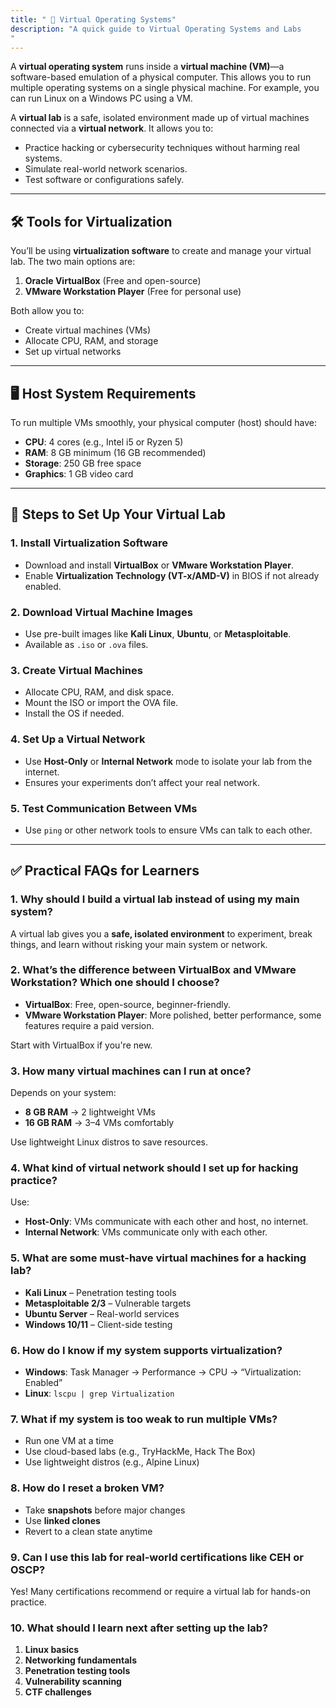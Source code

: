 ```yaml
---
title: " 🧪 Virtual Operating Systems"
description: "A quick guide to Virtual Operating Systems and Labs
"
---
```


A **virtual operating system** runs inside a **virtual machine (VM)**—a software-based emulation of a physical computer. This allows you to run multiple operating systems on a single physical machine. For example, you can run Linux on a Windows PC using a VM.

A **virtual lab** is a safe, isolated environment made up of virtual machines connected via a **virtual network**. It allows you to:

- Practice hacking or cybersecurity techniques without harming real systems.
- Simulate real-world network scenarios.
- Test software or configurations safely.

---

## 🛠️ Tools for Virtualization

You’ll be using **virtualization software** to create and manage your virtual lab. The two main options are:

1. **Oracle VirtualBox** (Free and open-source)
2. **VMware Workstation Player** (Free for personal use)

Both allow you to:

- Create virtual machines (VMs)
- Allocate CPU, RAM, and storage
- Set up virtual networks

---

## 🖥️ Host System Requirements

To run multiple VMs smoothly, your physical computer (host) should have:

- **CPU**: 4 cores (e.g., Intel i5 or Ryzen 5)
- **RAM**: 8 GB minimum (16 GB recommended)
- **Storage**: 250 GB free space
- **Graphics**: 1 GB video card

---

## 🧱 Steps to Set Up Your Virtual Lab

### 1. Install Virtualization Software

- Download and install **VirtualBox** or **VMware Workstation Player**.
- Enable **Virtualization Technology (VT-x/AMD-V)** in BIOS if not already enabled.

### 2. Download Virtual Machine Images

- Use pre-built images like **Kali Linux**, **Ubuntu**, or **Metasploitable**.
- Available as `.iso` or `.ova` files.

### 3. Create Virtual Machines

- Allocate CPU, RAM, and disk space.
- Mount the ISO or import the OVA file.
- Install the OS if needed.

### 4. Set Up a Virtual Network

- Use **Host-Only** or **Internal Network** mode to isolate your lab from the internet.
- Ensures your experiments don’t affect your real network.

### 5. Test Communication Between VMs

- Use `ping` or other network tools to ensure VMs can talk to each other.

---

## ✅ Practical FAQs for Learners

### 1. Why should I build a virtual lab instead of using my main system?

A virtual lab gives you a **safe, isolated environment** to experiment, break things, and learn without risking your main system or network.

### 2. What’s the difference between VirtualBox and VMware Workstation? Which one should I choose?

- **VirtualBox**: Free, open-source, beginner-friendly.
- **VMware Workstation Player**: More polished, better performance, some features require a paid version.

Start with VirtualBox if you're new.

### 3. How many virtual machines can I run at once?

Depends on your system:

- **8 GB RAM** → 2 lightweight VMs
- **16 GB RAM** → 3–4 VMs comfortably

Use lightweight Linux distros to save resources.

### 4. What kind of virtual network should I set up for hacking practice?

Use:

- **Host-Only**: VMs communicate with each other and host, no internet.
- **Internal Network**: VMs communicate only with each other.

### 5. What are some must-have virtual machines for a hacking lab?

- **Kali Linux** – Penetration testing tools
- **Metasploitable 2/3** – Vulnerable targets
- **Ubuntu Server** – Real-world services
- **Windows 10/11** – Client-side testing

### 6. How do I know if my system supports virtualization?

- **Windows**: Task Manager → Performance → CPU → “Virtualization: Enabled”
- **Linux**: `lscpu | grep Virtualization`

### 7. What if my system is too weak to run multiple VMs?

- Run one VM at a time
- Use cloud-based labs (e.g., TryHackMe, Hack The Box)
- Use lightweight distros (e.g., Alpine Linux)

### 8. How do I reset a broken VM?

- Take **snapshots** before major changes
- Use **linked clones**
- Revert to a clean state anytime

### 9. Can I use this lab for real-world certifications like CEH or OSCP?

Yes! Many certifications recommend or require a virtual lab for hands-on practice.

### 10. What should I learn next after setting up the lab?

1. **Linux basics**
2. **Networking fundamentals**
3. **Penetration testing tools**
4. **Vulnerability scanning**
5. **CTF challenges**